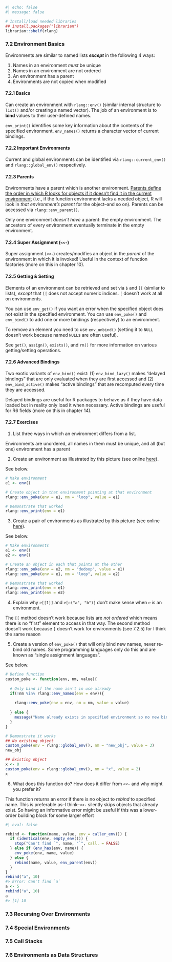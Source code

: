 
```r
#| echo: false
#| message: false

# Install/load needed libraries
## install.packages("librarian")
librarian::shelf(rlang)
```

### 7.2 Environment Basics

Environments are similar to named lists **_except_** in the following 4 ways:

1. Names in an environment _must_ be unique
2. Names in an environment are not ordered
3. An environment has a parent
4. Environments are not copied when modified

#### 7.2.1 Basics

Can create an environment with `rlang::env()` (similar internal structure to `list()` and/or creating a named vector). The job of an environment is to **bind** values to their user-defined names.

`env_print()` identifies some key information about the contents of the specified environment. `env_names()` returns a character vector of current bindings. 

#### 7.2.2 Important Environments

Current and global environments can be identified via `rlang::current_env()` and `rlang::global_env()` respectively.

#### 7.2.3 Parents

Environments have a parent which is another environment. <u>Parents define the order in which R looks for objects if it doesn't find it in the current environment</u> (i.e., if the function environment lacks a needed object, R will look in _that environment's parent_ for the object--and so on). Parents can be accessed via `rlang::env_parent()`.

Only one environment _doesn't have_ a parent: the empty environment. The ancestors of every environment eventually terminate in the empty environment.

#### 7.2.4 Super Assignment (`<<-`)

Super assignment (`<<-`) creates/modifies an object in the _parent_ of the environment in which it is invoked! Useful in the context of function factories (more on this in chapter 10).

#### 7.2.5 Getting & Setting

Elements of an environment can be retrieved and set via `$` and `[[` (similar to lists), _except_ that `[[` does not accept numeric indices. `[` doesn't work at all on environments.

You can use `env_get()` if you want an error when the specified object does not exist in the specified environment. You can use `env_poke()` and `env_bind()` to add one or more bindings (respectively) to an environment.

To remove an element you need to use `env_unbind()` (setting it to `NULL` doesn't work because named `NULL`s are often useful).

See `get()`, `assign()`, `exists()`, and `rm()` for more information on various getting/setting operations.

#### 7.2.6 Advanced Bindings

Two exotic variants of `env_bind()` exist: (1) `env_bind_lazy()` makes "delayed bindings" that are only evaluated when they are first accessed and (2) `env_bind_active()` makes "active bindings" that are recomputed every time they are accessed.

Delayed bindings are useful for R packages to behave as if they have data loaded but in reality only load it when necessary. Active bindings are useful for R6 fields (more on this in chapter 14).

#### 7.2.7 Exercises

1. List three ways in which an environment differs from a list.

[Environments are unordered, all names in them must be unique, and all (but one) environment has a parent]{.answer}

2. Create an environment as illustrated by this picture (see online [here](https://adv-r.hadley.nz/environments.html#exercises-20)).

[See below.]{.answer}

```r
# Make environment
e1 <- env()

# Create object in that environment pointing at that environment
rlang::env_poke(env = e1, nm = "loop", value = e1)

# Demonstrate that worked
rlang::env_print(env = e1)
```

3. Create a pair of environments as illustrated by this picture (see online [here](https://adv-r.hadley.nz/environments.html#exercises-20)).

[See below.]{.answer}

```r
# Make environments
e1 <- env()
e2 <- env()

# Create an object in each that points at the other
rlang::env_poke(env = e2, nm = "dedoop", value = e1)
rlang::env_poke(env = e1, nm = "loop", value = e2)

# Demonstrate that worked
rlang::env_print(env = e1)
rlang::env_print(env = e2)
```

4. Explain why `e[[1]]` and `e[c("a", "b")]` don't make sense when `e` is an environment.

[The `[[` method doesn't work because lists are _not ordered_ which means there is no "first" element to access in that way. The second method doesn't work because `[` doesn't work for environments (see 7.2.5) for I think the same reason]{.answer}

5. Create a version of `env_poke()` that will only bind new names, never re-bind old names. Some programming languages only do this and are known as "single assignment languages".

[See below.]{.answer}

```r
# Define function
custom_poke <- function(env, nm, value){
  
  # Only bind if the name isn't in use already
  if(!nm %in% rlang::env_names(env = env)){
    
    rlang::env_poke(env = env, nm = nm, value = value)
    
  } else {
    message("Name already exists in specified environment so no new binding made")
  }
}

# Demonstrate it works
## No existing object
custom_poke(env = rlang::global_env(), nm = "new_obj", value = 3)
new_obj

## Existing object
x <- 0
custom_poke(env = rlang::global_env(), nm = "x", value = 2)
x
```

6. What does this function do? How does it differ from `<<-` and why might you prefer it?

[This function returns an error if there is no object to _rebind_ to specified name. This is preferable as--I think--`<<-` silently skips objects that already exist. So having an informative error might be useful if this was a lower-order building block for some larger effort]{.answer}

```r
#| eval: false

rebind <- function(name, value, env = caller_env()) {
  if (identical(env, empty_env())) {
    stop("Can't find `", name, "`", call. = FALSE)
  } else if (env_has(env, name)) {
    env_poke(env, name, value)
  } else {
    rebind(name, value, env_parent(env))
  }
}
rebind("a", 10)
#> Error: Can't find `a`
a <- 5
rebind("a", 10)
a
#> [1] 10
```

### 7.3 Recursing Over Environments



### 7.4 Special Environments



### 7.5 Call Stacks



### 7.6 Environments as Data Structures






